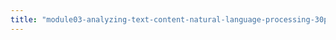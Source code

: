```yaml
---
title: "module03-analyzing-text-content-natural-language-processing-30pct/3-1-3-computer-lab.qmd"
---
```


